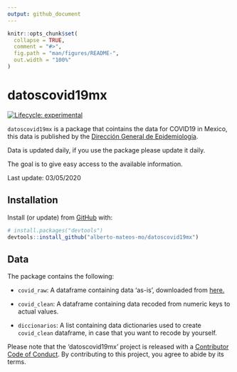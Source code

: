 ```yaml
---
output: github_document
---
```


<!-- README.md is generated from README.Rmd. Please edit that file -->

```r
knitr::opts_chunk$set(
  collapse = TRUE,
  comment = "#>",
  fig.path = "man/figures/README-",
  out.width = "100%"
)
```

# datoscovid19mx

<!-- badges: start -->
[![Lifecycle: experimental](https://img.shields.io/badge/lifecycle-experimental-orange.svg)](https://www.tidyverse.org/lifecycle/#experimental)
<!-- badges: end -->

`datoscovid19mx` is a package that cointains the data for COVID19 in Mexico, this data is published by the [Dirección General de Epidemiología](https://www.gob.mx/salud/acciones-y-programas/direccion-general-de-epidemiologia).

Data is updated daily, if you use the package please update it daily.

The goal is to give easy access to the available information.

Last update: 03/05/2020

## Installation

Install (or update) from [GitHub](https://github.com/) with:

``` r
# install.packages("devtools")
devtools::install_github("alberto-mateos-mo/datoscovid19mx")
```

## Data

The package contains the following:

- `covid_raw`: A dataframe containing data 'as-is', downloaded from [here.](https://www.gob.mx/salud/documentos/datos-abiertos-152127)

- `covid_clean`: A dataframe containing data recoded from numeric keys to actual values.

- `diccionarios`: A list containing data dictionaries used to create `covid_clean` dataframe, in case that you want to recode by yourself.

Please note that the 'datoscovid19mx' project is released with a
[Contributor Code of Conduct](CODE_OF_CONDUCT.md).
By contributing to this project, you agree to abide by its terms.
